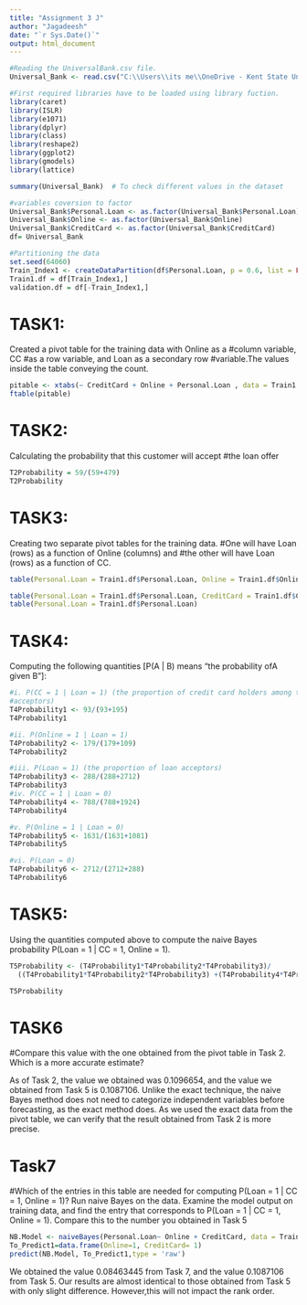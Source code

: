 ---
title: "Assignment 3 J"
author: "Jagadeesh"
date: "`r Sys.Date()`"
output: html_document
---



```{r}
#Reading the UniversalBank.csv file.
Universal_Bank <- read.csv("C:\\Users\\its me\\OneDrive - Kent State University\\Desktop\\Rhistory\\UniversalBank (1).csv")
```


```{r}
#First required libraries have to be loaded using library fuction.
library(caret)
library(ISLR)
library(e1071)
library(dplyr)
library(class)
library(reshape2)
library(ggplot2)
library(gmodels)
library(lattice)
```


```{r}
summary(Universal_Bank)  # To check different values in the dataset
```


```{r}
#variables coversion to factor
Universal_Bank$Personal.Loan <- as.factor(Universal_Bank$Personal.Loan)
Universal_Bank$Online <- as.factor(Universal_Bank$Online)
Universal_Bank$CreditCard <- as.factor(Universal_Bank$CreditCard)
df= Universal_Bank

#Partitioning the data
set.seed(64060)
Train_Index1 <- createDataPartition(df$Personal.Loan, p = 0.6, list = FALSE)
Train1.df = df[Train_Index1,]
validation.df = df[-Train_Index1,]
```



# TASK1:

Created a pivot table for the training data with Online as a #column variable, CC 
#as a row variable, and Loan as a secondary row 
#variable.The values inside the table conveying the count. 


```{r}
pitable <- xtabs(~ CreditCard + Online + Personal.Loan , data = Train1.df)
ftable(pitable)
```



# TASK2:

Calculating the probability that this customer will accept #the loan offer

```{r}
T2Probability = 59/(59+479)
T2Probability
```



# TASK3:

Creating two separate pivot tables for the training data. #One will have Loan (rows) as a 
function of Online (columns) and #the other will have Loan (rows) as a function of CC.

```{r}
table(Personal.Loan = Train1.df$Personal.Loan, Online = Train1.df$Online)

table(Personal.Loan = Train1.df$Personal.Loan, CreditCard = Train1.df$CreditCard)
table(Personal.Loan = Train1.df$Personal.Loan)
```


# TASK4:

Computing the following quantities [P(A | B) means “the probability ofA given B”]:

```{r}
#i. P(CC = 1 | Loan = 1) (the proportion of credit card holders among the loan 
#acceptors) 
T4Probability1 <- 93/(93+195)
T4Probability1

#ii. P(Online = 1 | Loan = 1)  
T4Probability2 <- 179/(179+109)
T4Probability2

#iii. P(Loan = 1) (the proportion of loan acceptors)  
T4Probability3 <- 288/(288+2712)
T4Probability3
#iv. P(CC = 1 | Loan = 0)  
T4Probability4 <- 788/(788+1924)
T4Probability4

#v. P(Online = 1 | Loan = 0) 
T4Probability5 <- 1631/(1631+1081)
T4Probability5

#vi. P(Loan = 0) 
T4Probability6 <- 2712/(2712+288)
T4Probability6
```



# TASK5:

Using the quantities computed above 
to compute the naive 
Bayes probability P(Loan = 1 | CC = 1, Online = 1).

```{r}
T5Probability <- (T4Probability1*T4Probability2*T4Probability3)/
  ((T4Probability1*T4Probability2*T4Probability3) +(T4Probability4*T4Probability5*T4Probability6))

T5Probability
```



# TASK6

#Compare this value with the one obtained from the pivot table in Task 2. Which is a more accurate estimate?

As of Task 2, the value we obtained was 0.1096654, and the value we obtained from Task 5 is 0.1087106. 
Unlike the exact technique, the naive Bayes method does not need to categorize independent variables 
before forecasting, as the exact method does. 
As we used the exact data from the pivot table, we 
can verify that the result obtained from Task 2 is more precise.




# Task7

#Which of the entries in this table are needed for computing P(Loan = 1 | CC = 1, Online = 1)?
Run naive Bayes on the data. Examine the model output on training data, and find the entry 
that corresponds to P(Loan = 1 | CC = 1, Online = 1). 
Compare this to the number you obtained in Task 5


```{r}
NB.Model <- naiveBayes(Personal.Loan~ Online + CreditCard, data = Train1.df)
To_Predict1=data.frame(Online=1, CreditCard= 1)
predict(NB.Model, To_Predict1,type = 'raw')
```



We obtained the value 0.08463445 from Task 7, and the value 0.1087106 from Task 5.
Our results are almost identical to those obtained from Task 5 with only slight difference.
However,this will not impact the rank order.




